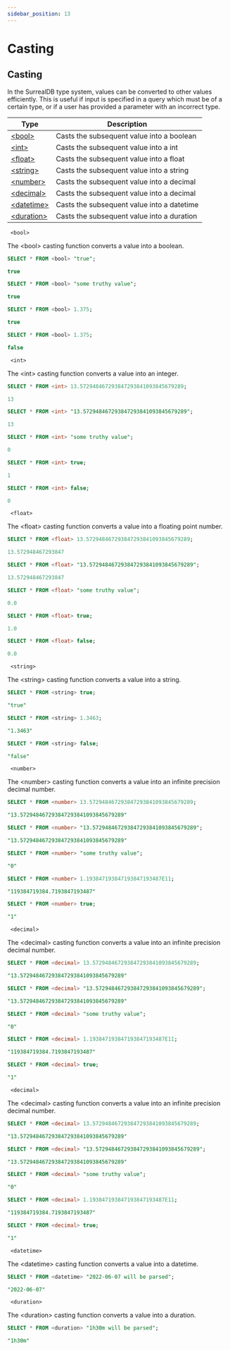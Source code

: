```yaml
---
sidebar_position: 13
---
```



# Casting 

## Casting

In the SurrealDB type system, values can be converted to other values efficiently. This is useful if input is specified in a query which must be of a certain type, or if a user has provided a parameter with an incorrect type.


<table>
<thead>
  <tr>
    <th>Type</th>
    <th>Description</th>
  </tr>
</thead>
<tbody>
  <tr>
    <td><a href="/docs/SurrealQL/Data_Model/casting#bool">&lt;bool&gt;</a></td>
    <td>Casts the subsequent value into a boolean</td>
  </tr>
  <tr>
    <td><a href="/docs/SurrealQL/Data_Model/casting#int">&lt;int&gt;</a></td>
    <td>Casts the subsequent value into a int</td>
  </tr>
  <tr>
    <td><a href="/docs/SurrealQL/Data_Model/casting#float">&lt;float&gt;</a></td>
    <td>Casts the subsequent value into a float</td>
  </tr>
  <tr>
    <td><a href="/docs/SurrealQL/Data_Model/casting#string">&lt;string&gt;</a></td>
    <td>Casts the subsequent value into a string</td>
  </tr>
  <tr>
    <td><a href="/docs/SurrealQL/Data_Model/casting#number">&lt;number&gt;</a></td>
    <td>Casts the subsequent value into a decimal</td>
  </tr>
  <tr>
    <td><a href="/docs/SurrealQL/Data_Model/casting#decimal">&lt;decimal&gt;</a></td>
    <td>Casts the subsequent value into a decimal</td>
  </tr>
  <tr>
    <td><a href="/docs/SurrealQL/Data_Model/casting#datetime">&lt;datetime&gt;</a></td>
    <td>Casts the subsequent value into a datetime</td>
  </tr>
  <tr>
    <td><a href="/docs/SurrealQL/Data_Model/casting#duration">&lt;duration&gt;</a></td>
    <td>Casts the subsequent value into a duration</td>
  </tr>
</tbody>
</table>

<div className='layout-group'>

<div className='heading'>
    <div id="bool" className='code'>
    <code> &lt;bool&gt; </code>
    </div>
</div>

The &lt;bool&gt; casting function converts a value into a boolean.

```sql
SELECT * FROM <bool> "true";

true
```

```sql
SELECT * FROM <bool> "some truthy value";

true
```

```sql
SELECT * FROM <bool> 1.375;

true
```
```sql
SELECT * FROM <bool> 1.375;

false
```
</div>

<div className='layout-group'>

<div className='heading'>
    <div id="int" className='code'>
    <code> &lt;int&gt; </code>
    </div>
</div>

The &lt;int&gt; casting function converts a value into an integer.



```sql
SELECT * FROM <int> 13.572948467293847293841093845679289;

13
```
```sql
SELECT * FROM <int> "13.572948467293847293841093845679289";

13 
```

```sql 
SELECT * FROM <int> "some truthy value";

0
```

```sql
SELECT * FROM <int> true;

1
```

```sql
SELECT * FROM <int> false;

0

```
</div>

<div className='layout-group'>

<div className='heading'>
    <div id="float" className='code'>
    <code> &lt;float&gt; </code>
    </div>
</div>

The &lt;float&gt; casting function converts a value into a floating point number.

```sql
SELECT * FROM <float> 13.572948467293847293841093845679289;

13.572948467293847
```
```sql
SELECT * FROM <float> "13.572948467293847293841093845679289";

13.572948467293847
```

```sql
SELECT * FROM <float> "some truthy value";

0.0
```

```sql
SELECT * FROM <float> true;

1.0
```

```sql
SELECT * FROM <float> false;

0.0
```
</div>

<div className='layout-group'>

<div className='heading'>
    <div id="string" className='code'>
    <code> &lt;string&gt; </code>
    </div>
</div>

The &lt;string&gt; casting function converts a value into a string.


```sql
SELECT * FROM <string> true;

"true"
```
```sql
SELECT * FROM <string> 1.3463;

"1.3463"
```
```sql
SELECT * FROM <string> false;

"false"
```
</div>

<div className='layout-group'>

<div className='heading'>
    <div id="number" className='code'>
    <code> &lt;number&gt; </code>
    </div>
</div>

The &lt;number&gt; casting function converts a value into an infinite precision decimal number.

```sql
SELECT * FROM <number> 13.572948467293847293841093845679289;

"13.572948467293847293841093845679289"
```
```sql
SELECT * FROM <number> "13.572948467293847293841093845679289";

"13.572948467293847293841093845679289"
```
```sql
SELECT * FROM <number> "some truthy value";

"0"
```
```sql
SELECT * FROM <number> 1.193847193847193847193487E11;

"119384719384.7193847193487"
```
```sql
SELECT * FROM <number> true;

"1"
```

</div>

<div className='layout-group'>

<div className='heading'>
    <div id="decimal" className='code'>
    <code> &lt;decimal&gt; </code>
    </div>
</div>

The &lt;decimal&gt; casting function converts a value into an infinite precision decimal number.

```sql
SELECT * FROM <decimal> 13.572948467293847293841093845679289;

"13.572948467293847293841093845679289"
```
```sql
SELECT * FROM <decimal> "13.572948467293847293841093845679289";

"13.572948467293847293841093845679289"
```
```sql
SELECT * FROM <decimal> "some truthy value";

"0"
```
```sql
SELECT * FROM <decimal> 1.193847193847193847193487E11;

"119384719384.7193847193487"
```
```sql
SELECT * FROM <decimal> true;

"1"
```

</div>

<div className='layout-group'>

<div className='heading'>
    <div id="decimal" className='code'>
    <code> &lt;decimal&gt; </code>
    </div>
</div>

The &lt;decimal&gt; casting function converts a value into an infinite precision decimal number.

```sql
SELECT * FROM <decimal> 13.572948467293847293841093845679289;

"13.572948467293847293841093845679289"
```
```sql
SELECT * FROM <decimal> "13.572948467293847293841093845679289";

"13.572948467293847293841093845679289"
```
```sql
SELECT * FROM <decimal> "some truthy value";

"0"
```
```sql
SELECT * FROM <decimal> 1.193847193847193847193487E11;

"119384719384.7193847193487"
```
```sql
SELECT * FROM <decimal> true;

"1"
```

</div>



<div className='layout-group'>

<div className='heading'>
    <div id="datetime" className='code'>
    <code> &lt;datetime&gt; </code>
    </div>
</div>

The &lt;datetime&gt; casting function converts a value into a datetime.

```sql
SELECT * FROM <datetime> "2022-06-07 will be parsed";

"2022-06-07"
```
</div>

<div className='layout-group'>

<div className='heading'>
    <div id="multipolygon" className='code'>
    <code> &lt;duration&gt; </code>
    </div>
</div>

The &lt;duration&gt; casting function converts a value into a duration.

```sql
SELECT * FROM <duration> "1h30m will be parsed";

"1h30m"
```
</div>